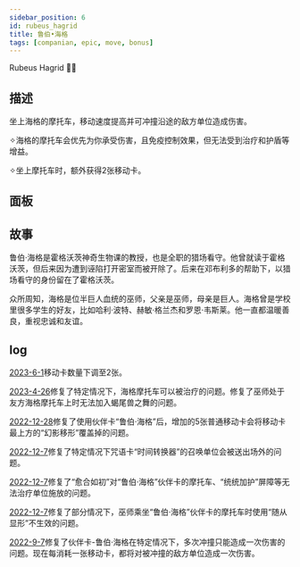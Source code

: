 ```yaml
---
sidebar_position: 6
id: rubeus_hagrid
title: 鲁伯•海格
tags: [companian, epic, move, bonus]
---
```


Rubeus Hagrid 🛵🌂

<!--truncate-->



<CardBasics cardKey={id}/>


## 描述

坐上海格的摩托车，移动速度提高并可冲撞沿途的敌方单位造成伤害。

✧海格的摩托车会优先为你承受伤害，且免疫控制效果，但无法受到治疗和护盾等增益。

✧坐上摩托车时，额外获得2张移动卡。

## 面板


<LevelComponent/>


<CardDynamicTable cardKey={id}/>


<CardComplexTable cardKey={id}/>


## 故事

鲁伯·海格是霍格沃茨神奇生物课的教授，也是全职的猎场看守。他曾就读于霍格沃茨，但后来因为遭到诬陷打开密室而被开除了。后来在邓布利多的帮助下，以猎场看守的身份留在了霍格沃茨。

众所周知，海格是位半巨人血统的巫师，父亲是巫师，母亲是巨人。海格曾是学校里很多学生的好友，比如哈利·波特、赫敏·格兰杰和罗恩·韦斯莱。他一直都温暖善良，重视忠诚和友谊。


## log

[2023-6-1](/blog/230601-update-annc#adjustment)移动卡数量下调至2张。

[2023-4-26](/blog/230426-update-annc#fix)修复了特定情况下，海格摩托车可以被治疗的问题。修复了巫师处于友方海格摩托车上时无法加入蝎尾兽之舞的问题。

[2022-12-28](/blog/221228-update-annc#fix)修复了使用伙伴卡“鲁伯·海格”后，增加的5张普通移动卡会将移动卡最上方的“幻影移形”覆盖掉的问题。

[2022-12-7](/blog/221207-update-annc#fix)修复了特定情况下咒语卡“时间转换器”的召唤单位会被送出场外的问题。

[2022-12-7](/blog/221207-update-annc#fix)修复了“愈合如初”对“鲁伯·海格”伙伴卡的摩托车、“统统加护”屏障等无法治疗单位施放的问题。

[2022-12-7](/blog/221207-update-annc#fix)修复了部分情况下，巫师乘坐“鲁伯·海格”伙伴卡的摩托车时使用“随从显形”不生效的问题。

[2022-9-7](/blog/220907-update-annc#fix)修复了伙伴卡-鲁伯·海格在特定情况下，多次冲撞只能造成一次伤害的问题。现在每消耗一张移动卡，都将对被冲撞的敌方单位造成一次伤害。